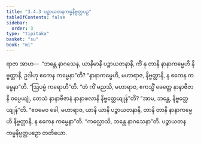 ```yaml
---
title: "3.4.3 ပဉ္စာယတနကမ္မနိဗ္ဗတ္တပဉှ"
tableOfContents: false
sidebar:
  order: 3
type: "tipitaka"
basket: "su"
book: "mi"
---
```



<DynamicBreadcrumb />

<Division number="65" book="mi" e="ch" v="28">

<Paragraph number="323" book="mi">
ရာဇာ အာဟ—  “ဘန္တေ နာဂသေန, ယာနိမာနိ ပဉ္စာယတနာနိ, ကိံ နု တာနိ နာနာကမ္မေဟိ နိဗ္ဗတ္တာနိ, ဥဒါဟု ဧကေန ကမ္မေနာ”တိ? “နာနာကမ္မေဟိ, မဟာရာဇ, နိဗ္ဗတ္တာနိ, န ဧကေန ကမ္မေနာ”တိ.
</Paragraph>

<Paragraph number="324" book="mi">
“ဩပမ္မံ ကရောဟီ”တိ. “တံ ကိံ မညသိ, မဟာရာဇ, ဧကသ္မိံ ခေတ္တေ နာနာဗီဇာနိ ဝပ္ပေယျုံ, တေသံ နာနာဗီဇာနံ နာနာဖလာနိ နိဗ္ဗတ္တေယျုန်”တိ? “အာမ, ဘန္တေ, နိဗ္ဗတ္တေယျုန်”တိ. “ဧဝမေဝ ခေါ, မဟာရာဇ, ယာနိ ယာနိ ပဉ္စာယတနာနိ, တာနိ တာနိ နာနာကမ္မေဟိ နိဗ္ဗတ္တာနိ, န ဧကေန ကမ္မေနာ”တိ.
</Paragraph>

<Paragraph number="325" book="mi">
“ကလ္လောသိ, ဘန္တေ နာဂသေနာ”တိ.

</Paragraph>
</Division>

<Paragraph number="326" type="center" book="mi">
ပဉ္စာယတနကမ္မနိဗ္ဗတ္တပဉှော တတိယော.
</Paragraph>